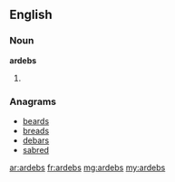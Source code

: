 ==English==

===Noun===
'''ardebs'''

# {{plural of|ardeb}}

===Anagrams===
* [[beards#English|beards]]
* [[breads#English|breads]]
* [[debars#English|debars]]
* [[sabred#English|sabred]]

[[ar:ardebs]]
[[fr:ardebs]]
[[mg:ardebs]]
[[my:ardebs]]